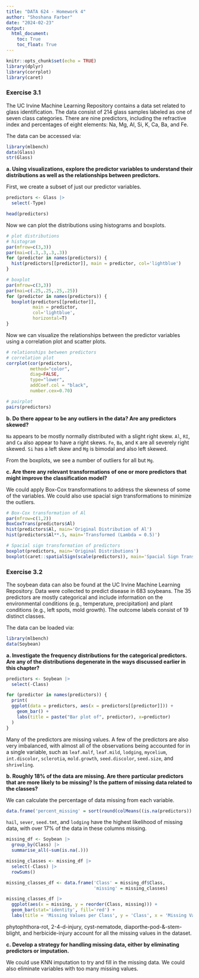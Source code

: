 ```yaml
---
title: "DATA 624 - Homework 4"
author: "Shoshana Farber"
date: "2024-02-23"
output:
  html_document: 
    toc: True
    toc_float: True
---
```


```r
knitr::opts_chunk$set(echo = TRUE)
library(dplyr)
library(corrplot)
library(caret)
```

### Exercise 3.1

The UC Irvine Machine Learning Repository contains a data set related to glass identification. The data consist of 214 glass samples labeled as one of seven class categories. There are nine predictors, including the refractive index and percentages of eight elements: Na, Mg, Al, Si, K, Ca, Ba, and Fe.

The data can be accessed via:

```r
library(mlbench)
data(Glass)
str(Glass)
```

**a. Using visualizations, explore the predictor variables to understand their distributions as well as the relationships between predictors.**

First, we create a subset of just our predictor variables. 

```r
predictors <- Glass |>
  select(-Type)

head(predictors)
```

Now we can plot the distributions using histograms and boxplots. 

```r
# plot distributions
# histogram
par(mfrow=c(3,3))
par(mai=c(.3,.3,.3,.3))
for (predictor in names(predictors)) {
  hist(predictors[[predictor]], main = predictor, col='lightblue')
}

# boxplot
par(mfrow=c(3,3))
par(mai=c(.25,.25,.25,.25))
for (predictor in names(predictors)) {
  boxplot(predictors[[predictor]], 
          main = predictor, 
          col='lightblue',
          horizontal=T)
}
```

Now we can visualize the relationships between the predictor variables using a correlation plot and scatter plots. 

```r
# relationships between predictors
# correlation plot
corrplot(cor(predictors), 
         method="color",
         diag=FALSE,
         type="lower",
         addCoef.col = "black",
         number.cex=0.70)

# pairplot
pairs(predictors)
```

**b. Do there appear to be any outliers in the data? Are any predictors skewed?**

`Na` appears to be mostly normally distributed with a slight right skew. `Al`, `RI`, and `Ca` also appear to have a right skews. `Fe`, `Ba`, and `K` are all severely right skewed. `Si` has a left skew and `Mg` is bimodal and also left skewed. 

From the boxplots, we see a number of outliers for all but `Mg`.

**c. Are there any relevant transformations of one or more predictors that might improve the classification model?**

We could apply Box-Cox transformations to address the skewness of some of the variables. We could also use spacial sign transformations to minimize the outliers. 

```r
# Box-Cox transformation of Al
par(mfrow=c(1,2))
BoxCoxTrans(predictors$Al) 
hist(predictors$Al, main='Original Distribution of Al')
hist(predictors$Al**.5, main='Transformed (Lambda = 0.5)')

# Spacial sign transformation of predictors
boxplot(predictors, main='Original Distributions')
boxplot(caret::spatialSign(scale(predictors)), main='Spacial Sign Transformed')
```

### Exercise 3.2

The soybean data can also be found at the UC Irvine Machine Learning Repository. Data were collected to predict disease in 683 soybeans. The 35 predictors are mostly categorical and include information on the environmental conditions (e.g., temperature, precipitation) and plant conditions (e.g., left spots, mold growth). The outcome labels consist of 19 distinct classes.

The data can be loaded via:

```r
library(mlbench)
data(Soybean)
```

**a. Investigate the frequency distributions for the categorical predictors. Are any of the distributions degenerate in the ways discussed earlier in this chapter?**

```r
predictors <- Soybean |>
  select(-Class)

for (predictor in names(predictors)) {
  print(
  ggplot(data = predictors, aes(x = predictors[[predictor]])) +
    geom_bar() +
    labs(title = paste("Bar plot of", predictor), x=predictor)
  )
}
```

Many of the predictors are missing values. A few of the predictors are also very imbalanced, with almost all of the observations being accounted for in a single variable, such as `leaf.malf`, `leaf.mild`, `lodging`, `mycelium`, `int.discolor`, `sclerotia`, `mold.growth`, `seed.discolor`, `seed.size`, and `shriveling`. 

**b. Roughly 18% of the data are missing. Are there particular predictors that are more likely to be missing? Is the pattern of missing data related to the classes?**

We can calculate the percentage of data missing from each variable. 

```r
data.frame('percent_missing' = sort(round(colMeans((is.na(predictors)) * 100), 2), decreasing = T))
```

`hail`, `sever`, `seed.tmt`, and `lodging` have the highest likelihood of missing data, with over 17% of the data in these columns missing.

```r
missing_df <- Soybean |>
  group_by(Class) |>
  summarise_all(~sum(is.na(.)))

missing_classes <- missing_df |>
  select(-Class) |>
  rowSums()

missing_classes_df <- data.frame('Class' = missing_df$Class,
                                 'missing' = missing_classes)

missing_classes_df |>
  ggplot(aes(x = missing, y = reorder(Class, missing))) +
  geom_bar(stat='identity', fill='red') +
  labs(title = 'Missing Values per Class', y = 'Class', x = 'Missing Values')
```

phytophthora-rot, 2-4-d-injury, cyst-nematode, diaporthe-pod-&-stem-blight, and herbicide-injury account for all the missing values in the dataset. 

**c. Develop a strategy for handling missing data, either by eliminating predictors or imputation.**

We could use KNN imputation to try and fill in the missing data. We could also eliminate variables with too many missing values. 